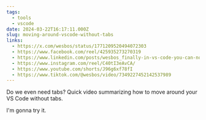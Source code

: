 ```yaml
---
tags:
  - tools
  - vscode
date: 2024-03-22T16:17:11.000Z
slug: moving-around-vscode-without-tabs
links:
  - https://x.com/wesbos/status/1771209520494072303
  - https://www.facebook.com/reel/425935273270319
  - https://www.linkedin.com/posts/wesbos_finally-in-vs-code-you-can-now-tear-off-activity-7138942419185672192-k-s7/
  - https://www.instagram.com/reel/C40tI3eAvCA/
  - https://www.youtube.com/shorts/J96g6xf78fI
  - https://www.tiktok.com/@wesbos/video/7349227452142537989
---
```


Do we even need tabs? Quick video summarizing how to move around your VS Code without tabs. 

I'm gonna try it.
